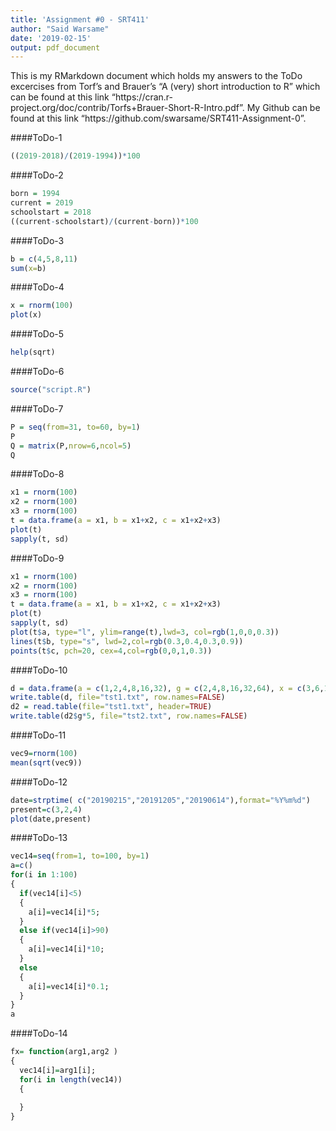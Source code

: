```yaml
---
title: 'Assignment #0 - SRT411'
author: "Said Warsame"
date: '2019-02-15'
output: pdf_document
---
```


This is my RMarkdown document which holds my answers to the ToDo excercises from Torf's and Brauer's "A (very) short introduction to R" which can be found at this link "https://cran.r-project.org/doc/contrib/Torfs+Brauer-Short-R-Intro.pdf".  My Github can be found at this link "https://github.com/swarsame/SRT411-Assignment-0".

####ToDo-1
```r
((2019-2018)/(2019-1994))*100
```

####ToDo-2
```r
born = 1994
current = 2019
schoolstart = 2018
((current-schoolstart)/(current-born))*100
```

####ToDo-3
```r
b = c(4,5,8,11)
sum(x=b)
```

####ToDo-4
```r
x = rnorm(100)
plot(x)
```

####ToDo-5
```r
help(sqrt)
```

####ToDo-6
```r
source("script.R")
```

####ToDo-7
```r
P = seq(from=31, to=60, by=1)
P
Q = matrix(P,nrow=6,ncol=5)
Q
```

####ToDo-8
```r
x1 = rnorm(100)
x2 = rnorm(100)
x3 = rnorm(100)
t = data.frame(a = x1, b = x1+x2, c = x1+x2+x3)
plot(t)
sapply(t, sd)
```

####ToDo-9
```r
x1 = rnorm(100)
x2 = rnorm(100)
x3 = rnorm(100)
t = data.frame(a = x1, b = x1+x2, c = x1+x2+x3)
plot(t)
sapply(t, sd)
plot(t$a, type="l", ylim=range(t),lwd=3, col=rgb(1,0,0,0.3))
lines(t$b, type="s", lwd=2,col=rgb(0.3,0.4,0.3,0.9))
points(t$c, pch=20, cex=4,col=rgb(0,0,1,0.3))
```

####ToDo-10
```r
d = data.frame(a = c(1,2,4,8,16,32), g = c(2,4,8,16,32,64), x = c(3,6,12,24,48,96))
write.table(d, file="tst1.txt", row.names=FALSE)
d2 = read.table(file="tst1.txt", header=TRUE)
write.table(d2$g*5, file="tst2.txt", row.names=FALSE)
```

####ToDo-11
```r
vec9=rnorm(100)
mean(sqrt(vec9))
```

####ToDo-12
```r
date=strptime( c("20190215","20191205","20190614"),format="%Y%m%d")
present=c(3,2,4)
plot(date,present)
```

####ToDo-13
```r
vec14=seq(from=1, to=100, by=1)
a=c()
for(i in 1:100)
{
  if(vec14[i]<5)
  {
    a[i]=vec14[i]*5;
  }
  else if(vec14[i]>90)
  {
    a[i]=vec14[i]*10;
  }
  else
  {
    a[i]=vec14[i]*0.1;
  }
}
a
```

####ToDo-14
```r
fx= function(arg1,arg2 )
{
  vec14[i]=arg1[i];
  for(i in length(vec14))
  {
    
  }
}
```